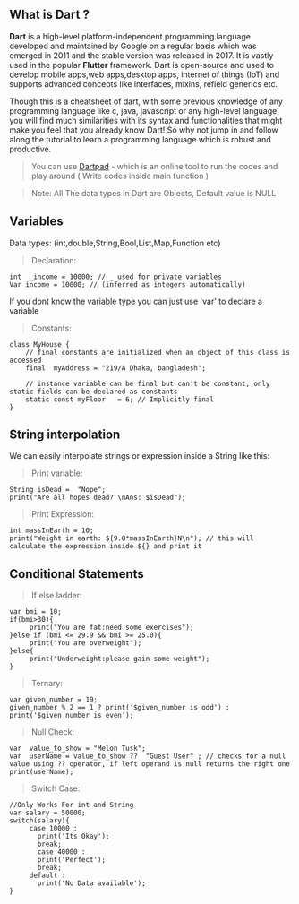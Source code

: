 ## What is Dart ?
**Dart** is a high-level platform-independent programming language developed and maintained by Google on a regular basis which was emerged in 2011 and the stable version was released in 2017. It is vastly used in the popular **Flutter** framework. Dart is open-source and used to develop mobile apps,web apps,desktop apps, internet of things (IoT) and supports advanced concepts like interfaces, mixins, refield generics etc.

Though this is a cheatsheet of dart, with some previous knowledge of any programming language like c, java, javascript or any high-level language you will find much similarities with its syntax and functionalities that might make you feel that you already know Dart! So why not jump in and follow along the tutorial to learn a programming language which is robust and  productive.

> You can use [Dartpad](https://dartpad.dev) - which is an online tool to run the codes and play around ( Write codes inside main function ) 

> Note: All The data types in  Dart are Objects, Default value is NULL

## Variables
Data types: (int,double,String,Bool,List,Map,Function etc)

> Declaration: 
		
   
    int  _income = 10000; // _ used for private variables
    Var income = 10000; // (inferred as integers automatically)
    
If you dont know the variable type you can just use 'var' to declare a variable
    
> Constants: 
    
    class MyHouse {
        // final constants are initialized when an object of this class is accessed 
        final  myAddress = "219/A Dhaka, bangladesh";
        
        // instance variable can be final but can’t be constant, only static fields can be declared as constants
        static const myFloor   = 6; // Implicitly final
    }

##  String interpolation
We can easily interpolate strings or expression inside a String like this:
> Print variable: 
  
    String isDead =  "Nope";
    print("Are all hopes dead? \nAns: $isDead");
    
> Print Expression:
    
    int massInEarth = 10;
    print("Weight in earth: ${9.8*massInEarth}N\n"); // this will calculate the expression inside ${} and print it

## Conditional Statements
> If else ladder:
    
    var bmi = 10;
    if(bmi>30){
         print("You are fat:need some exercises");
    }else if (bmi <= 29.9 && bmi >= 25.0){
         print("You are overweight");
    }else{
         print("Underweight:please gain some weight");
    }

> Ternary: 
      
    var given_number = 19;
    given_number % 2 == 1 ? print('$given_number is odd') : print('$given_number is even');

> Null Check:     
   
    var  value_to_show = "Melon Tusk";
    var  userName = value_to_show ??  "Guest User" ; // checks for a null value using ?? operator, if left operand is null returns the right one
    print(userName);

> Switch Case:   

    //Only Works For int and String
    var salary = 50000;
    switch(salary){
         case 10000 :
           print('Its Okay');
           break;
           case 40000 :
           print('Perfect');
           break;
         default :
           print('No Data available');
    }

    
    
    


